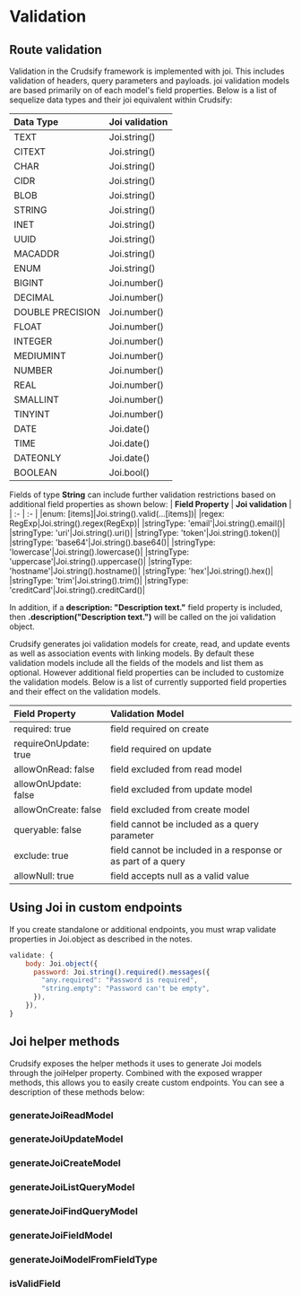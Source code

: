 # Validation

## Route validation
Validation in the Crudsify framework is implemented with joi. This includes validation of headers, query parameters and payloads. joi validation models are based primarily on of each model's field properties. Below is a list of sequelize data types and their joi equivalent within Crudsify:

| **Data Type** | **Joi validation** |
| :- | :- |
|TEXT | Joi.string() |
|CITEXT | Joi.string() |
|CHAR | Joi.string() |
|CIDR | Joi.string() |
|BLOB | Joi.string() |
|STRING | Joi.string() |
|INET | Joi.string() |
|UUID | Joi.string() |
|MACADDR | Joi.string() |
|ENUM | Joi.string() |
|BIGINT| Joi.number() |
|DECIMAL| Joi.number() |
|DOUBLE PRECISION| Joi.number() |
|FLOAT| Joi.number() |
|INTEGER| Joi.number() |
|MEDIUMINT| Joi.number() |
|NUMBER| Joi.number() |
|REAL| Joi.number() |
|SMALLINT| Joi.number() |
|TINYINT| Joi.number() |
|DATE| Joi.date() |
|TIME| Joi.date() |
|DATEONLY| Joi.date() |
|BOOLEAN|Joi.bool() |

Fields of type **String** can include further validation restrictions based on additional field properties as shown below:
| **Field Property** | **Joi validation** |
| :- | :- |
|enum: [items]|Joi.string().valid(...[items])|
|regex: RegExp|Joi.string().regex(RegExp)|
|stringType: 'email'|Joi.string().email()|
|stringType: 'uri'|Joi.string().uri()|
|stringType: 'token'|Joi.string().token()|
|stringType: 'base64'|Joi.string().base64()|
|stringType: 'lowercase'|Joi.string().lowercase()|
|stringType: 'uppercase'|Joi.string().uppercase()|
|stringType: 'hostname'|Joi.string().hostname()|
|stringType: 'hex'|Joi.string().hex()|
|stringType: 'trim'|Joi.string().trim()|
|stringType: 'creditCard'|Joi.string().creditCard()|

In addition, if a **description: "Description text."** field property is included, then **.description("Description text.")** will be called on the joi validation object.

Crudsify generates joi validation models for create, read, and update events as well as association events with linking models. By default these validation models include all the fields of the models and list them as optional. However additional field properties can be included to customize the validation models. Below is a list of currently supported field properties and their effect on the validation models.

|**Field Property**|**Validation Model**|
| :- | :- |
|required: true|field required on create|
|requireOnUpdate: true|field required on update|
|allowOnRead: false|field excluded from read model|
|allowOnUpdate: false|field excluded from update model|
|allowOnCreate: false|field excluded from create model|
|queryable: false|field cannot be included as a query parameter|
|exclude: true|field cannot be included in a response or as part of a query|
|allowNull: true|field accepts null as a valid value|

## Using Joi in custom endpoints
If you create standalone or additional endpoints, you must wrap validate properties in Joi.object as described in the notes.

```js
validate: {
    body: Joi.object({
      password: Joi.string().required().messages({
        "any.required": "Password is required",
        "string.empty": "Password can't be empty",
      }),
    }),
}
```

## Joi helper methods

Crudsify exposes the helper methods it uses to generate Joi models through the joiHelper property. Combined with the exposed wrapper methods, this allows you to easily create custom endpoints. You can see a description of these methods below:

### generateJoiReadModel

### generateJoiUpdateModel

### generateJoiCreateModel

### generateJoiListQueryModel

### generateJoiFindQueryModel

### generateJoiFieldModel

### generateJoiModelFromFieldType

### isValidField